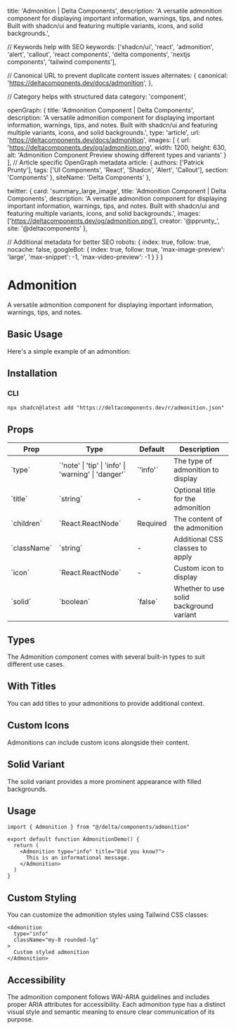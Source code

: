   title: 'Admonition | Delta Components',
  description: 'A versatile admonition component for displaying important information, warnings, tips, and notes. Built with shadcn/ui and featuring multiple variants, icons, and solid backgrounds.',

  // Keywords help with SEO
  keywords: ['shadcn/ui', 'react', 'admonition', 'alert', 'callout', 'react components', 'delta components', 'nextjs components', 'tailwind components'],

  // Canonical URL to prevent duplicate content issues
  alternates: {
    canonical: 'https://deltacomponents.dev/docs/admonition',
  },

  // Category helps with structured data
  category: 'component',

  openGraph: {
    title: 'Admonition Component | Delta Components',
    description: 'A versatile admonition component for displaying important information, warnings, tips, and notes. Built with shadcn/ui and featuring multiple variants, icons, and solid backgrounds.',
    type: 'article',
    url: 'https://deltacomponents.dev/docs/admonition',
    images: [
      {
        url: 'https://deltacomponents.dev/og/admonition.png',
        width: 1200,
        height: 630,
        alt: 'Admonition Component Preview showing different types and variants'
      }
    ],
    // Article specific OpenGraph metadata
    article: {
      authors: ['Patrick Prunty'],
      tags: ['UI Components', 'React', 'Shadcn', 'Alert', 'Callout'],
      section: 'Components'
    },
    siteName: 'Delta Components'
  },

  twitter: {
    card: 'summary_large_image',
    title: 'Admonition Component | Delta Components',
    description: 'A versatile admonition component for displaying important information, warnings, tips, and notes. Built with shadcn/ui and featuring multiple variants, icons, and solid backgrounds.',
    images: ['https://deltacomponents.dev/og/admonition.png'],
    creator: '@pprunty_',
    site: '@deltacomponents'
  },

  // Additional metadata for better SEO
  robots: {
    index: true,
    follow: true,
    nocache: false,
    googleBot: {
      index: true,
      follow: true,
      'max-image-preview': 'large',
      'max-snippet': -1,
      'max-video-preview': -1
    }
  }
}

# Admonition

A versatile admonition component for displaying important information, warnings, tips, and notes.

## Basic Usage

Here's a simple example of an admonition:

<ComponentTabs name="admonition-basic" />

## Installation

### CLI

```shell
npx shadcn@latest add "https://deltacomponents.dev/r/admonition.json"
```

## Props

<div className="my-6 w-full overflow-y-auto">
  <table className="w-full">
    <thead>
      <tr className="m-0 border-t p-0 even:bg-muted">
        <th className="border px-4 py-2 text-left font-bold">Prop</th>
        <th className="border px-4 py-2 text-left font-bold">Type</th>
        <th className="border px-4 py-2 text-left font-bold">Default</th>
        <th className="border px-4 py-2 text-left font-bold">Description</th>
      </tr>
    </thead>
    <tbody>
      <tr className="m-0 border-t p-0 even:bg-muted">
        <td className="border px-4 py-2 text-left">`type`</td>
        <td className="border px-4 py-2 text-left">`'note' | 'tip' | 'info' | 'warning' | 'danger'`</td>
        <td className="border px-4 py-2 text-left">`'info'`</td>
        <td className="border px-4 py-2 text-left">The type of admonition to display</td>
      </tr>
      <tr className="m-0 border-t p-0 even:bg-muted">
        <td className="border px-4 py-2 text-left">`title`</td>
        <td className="border px-4 py-2 text-left">`string`</td>
        <td className="border px-4 py-2 text-left">-</td>
        <td className="border px-4 py-2 text-left">Optional title for the admonition</td>
      </tr>
      <tr className="m-0 border-t p-0 even:bg-muted">
        <td className="border px-4 py-2 text-left">`children`</td>
        <td className="border px-4 py-2 text-left">`React.ReactNode`</td>
        <td className="border px-4 py-2 text-left">Required</td>
        <td className="border px-4 py-2 text-left">The content of the admonition</td>
      </tr>
      <tr className="m-0 border-t p-0 even:bg-muted">
        <td className="border px-4 py-2 text-left">`className`</td>
        <td className="border px-4 py-2 text-left">`string`</td>
        <td className="border px-4 py-2 text-left">-</td>
        <td className="border px-4 py-2 text-left">Additional CSS classes to apply</td>
      </tr>
      <tr className="m-0 border-t p-0 even:bg-muted">
        <td className="border px-4 py-2 text-left">`icon`</td>
        <td className="border px-4 py-2 text-left">`React.ReactNode`</td>
        <td className="border px-4 py-2 text-left">-</td>
        <td className="border px-4 py-2 text-left">Custom icon to display</td>
      </tr>
      <tr className="m-0 border-t p-0 even:bg-muted">
        <td className="border px-4 py-2 text-left">`solid`</td>
        <td className="border px-4 py-2 text-left">`boolean`</td>
        <td className="border px-4 py-2 text-left">`false`</td>
        <td className="border px-4 py-2 text-left">Whether to use solid background variant</td>
      </tr>
    </tbody>
  </table>
</div>

## Types

The Admonition component comes with several built-in types to suit different use cases.

<ComponentTabs name="admonition-types" />

## With Titles

You can add titles to your admonitions to provide additional context.

<ComponentTabs name="admonition-titles" />

## Custom Icons

Admonitions can include custom icons alongside their content.

<ComponentTabs name="admonition-custom-icons" />

## Solid Variant

The solid variant provides a more prominent appearance with filled backgrounds.

<ComponentTabs name="admonition-solid" />

## Usage

```tsx
import { Admonition } from "@/delta/components/admonition"

export default function AdmonitionDemo() {
  return (
    <Admonition type="info" title="Did you know?">
      This is an informational message.
    </Admonition>
  )
}
```

## Custom Styling

You can customize the admonition styles using Tailwind CSS classes:

```tsx
<Admonition 
  type="info" 
  className="my-8 rounded-lg"
>
  Custom styled admonition
</Admonition>
```

## Accessibility

The admonition component follows WAI-ARIA guidelines and includes proper ARIA attributes for accessibility. Each admonition type has a distinct visual style and semantic meaning to ensure clear communication of its purpose. 